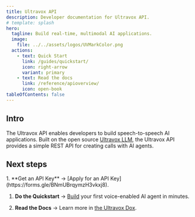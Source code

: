```yaml
---
title: Ultravox API
description: Developer documentation for Ultravox API.
# template: splash
hero:
  tagline: Build real-time, multimodal AI applications.
  image:
    file: ../../assets/logos/UVMarkColor.png
  actions:
    - text: Quick Start
      link: /guides/quickstart/
      icon: right-arrow
      variant: primary
    - text: Read the docs
      link: /reference/apioverview/
      icon: open-book
tableOfContents: false
---
```


## Intro
The Ultravox API enables developers to build speech-to-speech AI applications. Built on the open source [Ultravox LLM](https://github.com/fixie-ai/ultravox), the Ultravox API provides a simple REST API for creating calls with AI agents.

## Next steps

<Steps>
1. **Get an API Key** → [Apply for an API Key](https://forms.gle/BNmUBrqymzH3vkxj8).

1. **Do the Quickstart** → [Build](/guides/quickstart/) your first voice-enabled AI agent in minutes.

1. **Read the Docs** → Learn more in [the Ultravox Dox](/reference/apioverview).
</Steps>